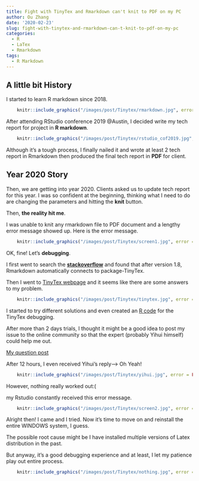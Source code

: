```yaml
---
title: Fight with TinyTex and Rmarkdown can't knit to PDF on my PC
author: Ou Zhang
date: '2020-02-23'
slug: fight-with-tinytex-and-rmarkdown-can-t-knit-to-pdf-on-my-pc
categories:
  - R
  - LaTex
  - Rmarkdown
tags:
  - R Markdown
---
```


## A little bit History

I started to learn R markdown since 2018. 

```r

    knitr::include_graphics("/images/post/Tinytex/rmarkdown.jpg", error = FALSE)

```

After attending RStudio conference 2019 @Austin, I decided write my tech report for project in **R markdown**.

```r

    knitr::include_graphics("/images/post/Tinytex/rstudio_cof2019.jpg", error = FALSE)

```

Although it's a tough process, I finally nailed it and wrote at least 2 tech report in Rmarkdown then produced the final tech report in **PDF** for client.

## Year 2020 Story

Then, we are getting into year 2020. Clients asked us to update tech report for this year. I was so confident at the beginning, thinking what I need to do are changing the parameters and hitting the **knit** button. 

Then, **the reality hit me**.

I was unable to knit any rmarkdown file to PDF document and a lengthy error message showed up. 
Here is the error message.

```r

    knitr::include_graphics("/images/post/Tinytex/screen1.jpg", error = FALSE)

```

OK, fine! Let's **debugging**.

I first went to search the [**stackoverflow**](https://stackoverflow.com/) and found that after version 1.8, Rmarkdown automatically connects to package-TinyTex. 

Then I went to [TinyTex webpage](https://yihui.org/tinytex/r/) and it seems like there are some answers to my problem.


```r

    knitr::include_graphics("/images/post/Tinytex/tinytex.jpg", error = FALSE)

```
I started to try different solutions and even created an [R code](/R_code/tinytex_install_code.R) for the TinyTex debugging. 

After more than 2 days trials, I thought it might be a good idea to post my issue to the online community so that the expert (probably Yihui himself) could help me out. 

[My question post](https://community.rstudio.com/t/tinytex-isnt-working-and-cant-generate-pdf-file-in-rmarkdown/53916)

After 12 hours, I even received Yihui's reply--> Oh Yeah!

```r

    knitr::include_graphics("/images/post/Tinytex/yihui.jpg", error = FALSE)

```

However, nothing really worked out:( 

my Rstudio constantly received this error message.

```r

    knitr::include_graphics("/images/post/Tinytex/screen2.jpg", error = FALSE)

```

Alright then! I came and I tried. Now it's time to move on and reinstall the entire WINDOWS system, I guess. 

The possible root cause might be I have installed multiple versions of Latex distribution in the past. 

But anyway, it's a good debugging experience and at least, I let my patience play out entire process. 

```r

    knitr::include_graphics("/images/post/Tinytex/nothing.jpg", error = FALSE)

```













